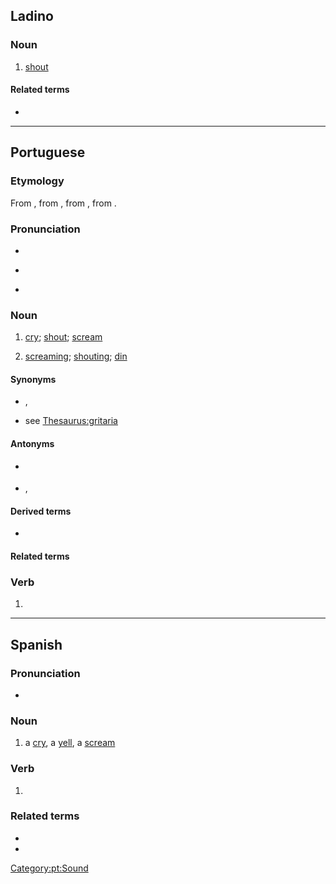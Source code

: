 {{also|gritó}}
==Ladino==

===Noun===
{{lad-noun|l|g=m}}

# [[shout]]

====Related terms====
* {{l|lad|gritar}}

----

==Portuguese==
{{wikipedia|lang=pt}}

===Etymology===
From {{inh|pt|roa-opt|grito}}, from {{m|roa-opt|gritar}}, from {{der|pt|VL.|*critare}}, from {{der|pt|la|quirito}}.

===Pronunciation===
* {{IPA|pt|/ˈɡɾi.tu/}}
* {{a|South Brazil}} {{IPA|pt|/ˈɡɾi.to/}}
* {{hyphenation|pt|gri|to}}

===Noun===
{{pt-noun|m}}

# [[cry]]; [[shout]]; [[scream]]
# {{lb|pt|uncountable}} [[screaming]]; [[shouting]]; [[din]]

====Synonyms====
* {{sense|shout}} {{l|pt|berro}}, {{l|pt|clamor}}
* {{sense|din}} see [[Thesaurus:gritaria]]

====Antonyms====
* {{sense|shout}} {{l|pt|sussurro}}
* {{sense|din}} {{l|pt|silêncio}}, {{l|pt|calma}}

====Derived terms====
* {{l|pt|grito de guerra}}

====Related terms====
{{rel4
|pt|grita
|gritadeira
|gritador
|gritalhão
|gritante
|gritar
|gritaria
}}

===Verb===
{{head|pt|verb form}}

# {{pt-verb-form-of|gritar}}

[[Category:pt:Sound]]

----

==Spanish==

===Pronunciation===
* {{es-IPA}}

===Noun===
{{es-noun|m}}

# a [[cry]], a [[yell]], a [[scream]]

===Verb===
{{head|es|verb form}}

# {{es-verb form of|ending=ar|mood=indicative|tense=present|pers=1|number=singular|gritar}}

===Related terms===
* {{l|es|gritar}}
* {{l|es|gritón}}